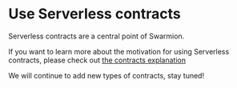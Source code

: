 
# Use Serverless contracts

Serverless contracts are a central point of Swarmion.

<DocCardList />

If you want to learn more about the motivation for using Serverless contracts, please check out [the contracts explanation](../../why-swarmion/serverless-contracts/)

We will continue to add new types of contracts, stay tuned!
